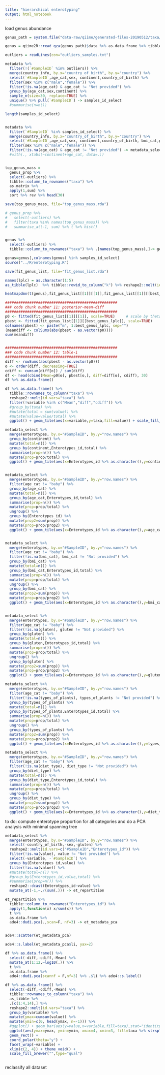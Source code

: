 ```yaml
---
title: "hierarchical enterotyping"
output: html_notebook
---
```




load genus abundance
```r

genus_path = system.file("data-raw/qiime/generated-files-20190512/taxa/genus.qza", package = "agp")

genus = qiime2R::read_qza(genus_path)$data %>% as.data.frame %>% tibble::rownames_to_column("taxa")  %>% as_tibble()


```


```r
outliers = readLines(con="outliers_samples.txt")

metadata %>% 
  filter(!(`#SampleID` %in% outliers)) %>%
  merge(country_info, by.x="country_of_birth", by.y="country") %>%
  select(`#SampleID`,age_cat,sex, continent,country_of_birth) %>% 
  filter(sex %in% c("male","female")) %>%
  filter(!is.na(age_cat) & age_cat != "Not provided") %>%
  group_by(age_cat,sex,continent) %>% 
  sample_n(size=30, replace=TRUE) %>%
  unique() %>% pull(`#SampleID`) -> samples_id_select
  #summarise(n=n())

length(samples_id_select)


metadata %>% 
  filter(`#SampleID` %in% samples_id_select) %>%
  merge(country_info, by.x="country_of_birth", by.y="country") %>%
  select(`#SampleID`,age_cat,sex, continent,country_of_birth, bmi_cat,gluten,types_of_plants,diet_type  ) %>% 
  filter(sex %in% c("male","female")) %>%
  filter(!is.na(age_cat) & age_cat != "Not provided") -> metadata_select
  #with(., xtabs(~continent+age_cat, data=.))


top_genus_mass = 
  genus_prop %>% 
  select(-outliers) %>%
  tibble::column_to_rownames("taxa") %>% 
  as.matrix %>% 
  apply(1,sum) %>% 
  sort %>% rev %>% head(30)

save(top_genus_mass, file="top_genus_mass.rda")

# genus_prop %>% 
#   select(-outliers) %>%
#   filter(taxa %in% names(top_genus_mass)) %>%
#   summarise_at(-1, sum) %>% t %>% hist()


genus %>%
  select(-outliers) %>%
  tibble::column_to_rownames("taxa") %>% .[names(top_genus_mass),]-> genus


```



```r

genus=genus[,colnames(genus) %in% samples_id_select]
source("../R/enterotyping.R")

save(fit_genus_list, file="fit_genus_list.rda")

```


```r

names(lplc) = as.character(1:5)
as_tibble(lplc)  %>% tibble::rowid_to_column("k") %>% reshape2::melt(id.vars="k") %>% ggplot() + geom_line(aes(x=k,y=value,group=variable))

```


```r

heatmapdmn(t(genus),fit_genus_list[[1]][[1]],fit_genus_list[[1]][[best_genus_lplc]])

###################################################
### code chunk number 11: posterior-mean-diff
###################################################
p0 <- fitted(fit_genus_list[[1]][[1]], scale=TRUE)     # scale by theta
pbest <- fitted(fit_genus_list[[1]][[best_genus_lplc]], scale=TRUE)
colnames(pbest) <- paste("m", 1:best_genus_lplc, sep="")
(meandiff <- colSums(abs(pbest - as.vector(p0))))
sum(meandiff)


###################################################
### code chunk number 12: table-1
###################################################
diff <- rowSums(abs(pbest - as.vector(p0)))
o <- order(diff, decreasing=TRUE)
cdiff <- cumsum(diff[o]) / sum(diff)
df <- head(cbind(Mean=p0[o], pbest[o,], diff=diff[o], cdiff), 30)
df %>% as.data.frame()

df %>% as.data.frame() %>%
  tibble::rownames_to_column("taxa") %>%
  reshape2::melt(id.vars="taxa") %>%
  filter(!variable %in% c("Mean","diff","cdiff")) %>%
  #group_by(taxa) %>%
  #mutate(total = sum(value)) %>%
  #mutate(value=value/total) %>%
  ggplot() + geom_tile(aes(x=variable,y=taxa,fill=value)) + scale_fill_viridis_c()

```


```r

metadata_select %>%
  merge(enterotypes, by.x="#SampleID", by.y="row.names") %>%
  group_by(continent) %>%
  mutate(total=n()) %>%
  group_by(continent,Enterotypes_id,total) %>%
  summarise(prop=n()) %>%
  mutate(prop=prop/total) %>%
  ggplot() + geom_tile(aes(x=Enterotypes_id %>% as.character(),y=continent,fill=prop)) + scale_fill_viridis_c()


metadata_select %>%
  merge(enterotypes, by.x="#SampleID", by.y="row.names") %>%
  filter(age_cat != "baby") %>%
  group_by(age_cat) %>%
  mutate(total=n()) %>%
  group_by(age_cat,Enterotypes_id,total) %>%
  summarise(prop=n()) %>%
  mutate(prop=prop/total) %>%
  ungroup() %>%
  group_by(Enterotypes_id) %>%
  mutate(prop2=sum(prop)) %>%
  mutate(prop=prop/prop2) %>%
  ggplot() + geom_tile(aes(x=Enterotypes_id %>% as.character(),y=age_cat,fill=prop)) + scale_fill_viridis_c()


metadata_select %>%
  merge(enterotypes, by.x="#SampleID", by.y="row.names") %>%
  filter(age_cat != "baby") %>%
  filter(!is.na(bmi_cat), bmi_cat != "Not provided") %>%
  group_by(bmi_cat) %>%
  mutate(total=n()) %>%
  group_by(bmi_cat,Enterotypes_id,total) %>%
  summarise(prop=n()) %>%
  mutate(prop=prop/total) %>%
  ungroup() %>%
  group_by(bmi_cat) %>%
  mutate(prop2=sum(prop)) %>%
  mutate(prop=prop/prop2) %>%
  ggplot() + geom_tile(aes(x=Enterotypes_id %>% as.character(),y=bmi_cat,fill=prop)) + scale_fill_viridis_c()


metadata_select %>%
  merge(enterotypes, by.x="#SampleID", by.y="row.names") %>%
  filter(age_cat != "baby") %>%
  filter(!is.na(gluten), gluten != "Not provided") %>%
  group_by(gluten) %>%
  mutate(total=n()) %>%
  group_by(gluten,Enterotypes_id,total) %>%
  summarise(prop=n()) %>%
  mutate(prop=prop/total) %>%
  ungroup() %>%
  group_by(gluten) %>%
  mutate(prop2=sum(prop)) %>%
  mutate(prop=prop/prop2) %>%
  ggplot() + geom_tile(aes(x=Enterotypes_id %>% as.character(),y=gluten,fill=prop)) + scale_fill_viridis_c()

metadata_select %>%
  merge(enterotypes, by.x="#SampleID", by.y="row.names") %>%
  filter(age_cat != "baby") %>%
  filter(!is.na(types_of_plants), types_of_plants != "Not provided") %>%
  group_by(types_of_plants) %>%
  mutate(total=n()) %>%
  group_by(types_of_plants,Enterotypes_id,total) %>%
  summarise(prop=n()) %>%
  mutate(prop=prop/total) %>%
  ungroup() %>%
  group_by(types_of_plants) %>%
  mutate(prop2=sum(prop)) %>%
  mutate(prop=prop/prop2) %>%
  ggplot() + geom_tile(aes(x=Enterotypes_id %>% as.character(),y=types_of_plants,fill=prop)) + scale_fill_viridis_c()

metadata_select %>%
  merge(enterotypes, by.x="#SampleID", by.y="row.names") %>%
  filter(age_cat != "baby") %>%
  filter(!is.na(diet_type), diet_type != "Not provided") %>%
  group_by(diet_type) %>%
  mutate(total=n()) %>%
  group_by(diet_type,Enterotypes_id,total) %>%
  summarise(prop=n()) %>%
  mutate(prop=prop/total) %>%
  ungroup() %>%
  group_by(diet_type) %>%
  mutate(prop2=sum(prop)) %>%
  mutate(prop=prop/prop2) %>%
  ggplot() + geom_tile(aes(x=Enterotypes_id %>% as.character(),y=diet_type,fill=prop)) + scale_fill_viridis_c()

```


to do: compute enterotype proportion for all categories and do a PCA analysis with minimal spanning tree


```r

metadata_select %>%
  merge(enterotypes, by.x="#SampleID", by.y="row.names") %>%
  select(-country_of_birth,-sex,-gluten) %>%
  reshape2::melt(id.vars=c("#SampleID","Enterotypes_id")) %>%
  filter(!is.na(value), value != "Not provided") %>%
  select(-variable, -`#SampleID`) %>%
  group_by(Enterotypes_id,value) %>%
  filter(!is.na(value)) %>%
  #mutate(total=n()) %>%
  #group_by(Enterotypes_id,value,total) %>%
  #summarise(prop=n()) %>%
  reshape2::dcast(Enterotypes_id~value) %>%
  mutate_at(-1,~./(sum(.))) -> et_repartition

et_repartition %>%
  tibble::column_to_rownames("Enterotypes_id") %>%
  apply(1,function(x) x/sum(x)) %>%
  t %>%
  as.data.frame %>%
  ade4::dudi.pca(.,scan=F, nf=3) -> et_metadata_pca


ade4::scatter(et_metadata_pca)

ade4::s.label(et_metadata_pca$li, yax=2)

```


```r

df %>% as.data.frame() %>%
  select(-diff,-cdiff,-Mean) %>%
  mutate_at(1:12,~log10(.)) %>%
  t %>%
  as.data.frame %>%
  ade4::dudi.pca(scannf = F,nf=3) %>% .$li %>% ade4::s.label()

df %>% as.data.frame() %>%
  select(-diff,-cdiff,-Mean) %>%
  tibble::rownames_to_column("taxa") %>%
  as_tibble %>%
  .[c(1:4,14),] %>%
  reshape2::melt(id.vars="taxa") %>%
  group_by(variable) %>%
  mutate(ymax=cumsum(value)) %>%
  mutate(ymin=c(0, head(ymax, n=-1))) %>%
  #ggplot() + geom_bar(aes(y=value,x=variable,fill=taxa),stat="identity") 
  ggplot(aes(ymax=ymax, ymin=ymin, xmax=4, xmin=3, fill=taxa %>% strsplit(x=.,split=";") %>% sapply(function(x)x[6])  )) + 
  geom_rect() +      
  coord_polar(theta="y") + 
  facet_wrap(~variable) + 
  xlim(c(2, 4)) + theme_void() +
  scale_fill_brewer("",type="qual")



```

reclassify all dataset
```r




```

